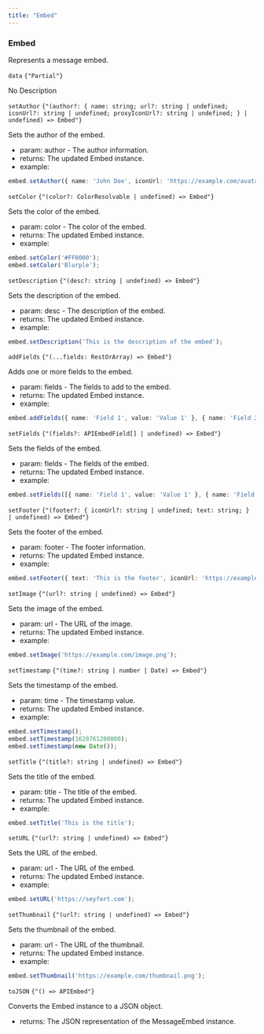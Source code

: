 ```yaml
---
title: "Embed"
---
```

                 
### Embed

Represents a message embed.

<div className='*:border-b [&>*:last-child]:border-b-0'><div className='text-sm text-fd-muted-foreground py-4'>

<div className="flex flex-row items-center gap-4">
  <code className="text-sm">data</code>
  <code className="text-fd-muted-foreground">{"Partial<APIEmbed>"}</code>
</div>

No Description



</div>
<div className='text-sm text-fd-muted-foreground py-4'>

<div className="flex flex-row items-center gap-4">
  <code className="text-sm">setAuthor</code>
  <code className="text-fd-muted-foreground">{"(author?: { name: string; url?: string | undefined; iconUrl?: string | undefined; proxyIconUrl?: string | undefined; } | undefined) => Embed"}</code>
</div>

Sets the author of the embed.

- param:
author - The author information.
- returns:
The updated Embed instance.
- example:
```typescript
embed.setAuthor({ name: 'John Doe', iconUrl: 'https://example.com/avatar.png' });
```

</div>
<div className='text-sm text-fd-muted-foreground py-4'>

<div className="flex flex-row items-center gap-4">
  <code className="text-sm">setColor</code>
  <code className="text-fd-muted-foreground">{"(color?: ColorResolvable | undefined) => Embed"}</code>
</div>

Sets the color of the embed.

- param:
color - The color of the embed.
- returns:
The updated Embed instance.
- example:
```typescript
embed.setColor('#FF0000');
embed.setColor('Blurple');
```

</div>
<div className='text-sm text-fd-muted-foreground py-4'>

<div className="flex flex-row items-center gap-4">
  <code className="text-sm">setDescription</code>
  <code className="text-fd-muted-foreground">{"(desc?: string | undefined) => Embed"}</code>
</div>

Sets the description of the embed.

- param:
desc - The description of the embed.
- returns:
The updated Embed instance.
- example:
```typescript
embed.setDescription('This is the description of the embed');
```

</div>
<div className='text-sm text-fd-muted-foreground py-4'>

<div className="flex flex-row items-center gap-4">
  <code className="text-sm">addFields</code>
  <code className="text-fd-muted-foreground">{"(...fields: RestOrArray<APIEmbedField>) => Embed"}</code>
</div>

Adds one or more fields to the embed.

- param:
fields - The fields to add to the embed.
- returns:
The updated Embed instance.
- example:
```typescript
embed.addFields({ name: 'Field 1', value: 'Value 1' }, { name: 'Field 2', value: 'Value 2' });
```

</div>
<div className='text-sm text-fd-muted-foreground py-4'>

<div className="flex flex-row items-center gap-4">
  <code className="text-sm">setFields</code>
  <code className="text-fd-muted-foreground">{"(fields?: APIEmbedField[] | undefined) => Embed"}</code>
</div>

Sets the fields of the embed.

- param:
fields - The fields of the embed.
- returns:
The updated Embed instance.
- example:
```typescript
embed.setFields([{ name: 'Field 1', value: 'Value 1' }, { name: 'Field 2', value: 'Value 2' }]);
```

</div>
<div className='text-sm text-fd-muted-foreground py-4'>

<div className="flex flex-row items-center gap-4">
  <code className="text-sm">setFooter</code>
  <code className="text-fd-muted-foreground">{"(footer?: { iconUrl?: string | undefined; text: string; } | undefined) => Embed"}</code>
</div>

Sets the footer of the embed.

- param:
footer - The footer information.
- returns:
The updated Embed instance.
- example:
```typescript
embed.setFooter({ text: 'This is the footer', iconUrl: 'https://example.com/footer.png' });
```

</div>
<div className='text-sm text-fd-muted-foreground py-4'>

<div className="flex flex-row items-center gap-4">
  <code className="text-sm">setImage</code>
  <code className="text-fd-muted-foreground">{"(url?: string | undefined) => Embed"}</code>
</div>

Sets the image of the embed.

- param:
url - The URL of the image.
- returns:
The updated Embed instance.
- example:
```typescript
embed.setImage('https://example.com/image.png');
```

</div>
<div className='text-sm text-fd-muted-foreground py-4'>

<div className="flex flex-row items-center gap-4">
  <code className="text-sm">setTimestamp</code>
  <code className="text-fd-muted-foreground">{"(time?: string | number | Date) => Embed"}</code>
</div>

Sets the timestamp of the embed.

- param:
time - The timestamp value.
- returns:
The updated Embed instance.
- example:
```typescript
embed.setTimestamp();
embed.setTimestamp(1628761200000);
embed.setTimestamp(new Date());
```

</div>
<div className='text-sm text-fd-muted-foreground py-4'>

<div className="flex flex-row items-center gap-4">
  <code className="text-sm">setTitle</code>
  <code className="text-fd-muted-foreground">{"(title?: string | undefined) => Embed"}</code>
</div>

Sets the title of the embed.

- param:
title - The title of the embed.
- returns:
The updated Embed instance.
- example:
```typescript
embed.setTitle('This is the title');
```

</div>
<div className='text-sm text-fd-muted-foreground py-4'>

<div className="flex flex-row items-center gap-4">
  <code className="text-sm">setURL</code>
  <code className="text-fd-muted-foreground">{"(url?: string | undefined) => Embed"}</code>
</div>

Sets the URL of the embed.

- param:
url - The URL of the embed.
- returns:
The updated Embed instance.
- example:
```typescript
embed.setURL('https://seyfert.com');
```

</div>
<div className='text-sm text-fd-muted-foreground py-4'>

<div className="flex flex-row items-center gap-4">
  <code className="text-sm">setThumbnail</code>
  <code className="text-fd-muted-foreground">{"(url?: string | undefined) => Embed"}</code>
</div>

Sets the thumbnail of the embed.

- param:
url - The URL of the thumbnail.
- returns:
The updated Embed instance.
- example:
```typescript
embed.setThumbnail('https://example.com/thumbnail.png');
```

</div>
<div className='text-sm text-fd-muted-foreground py-4'>

<div className="flex flex-row items-center gap-4">
  <code className="text-sm">toJSON</code>
  <code className="text-fd-muted-foreground">{"() => APIEmbed"}</code>
</div>

Converts the Embed instance to a JSON object.

- returns:
The JSON representation of the MessageEmbed instance.

</div></div>